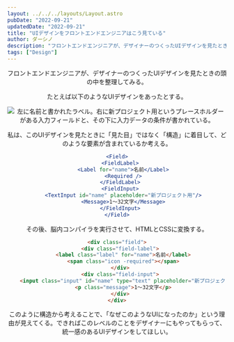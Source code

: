 ```yaml
---
layout: ../../../layouts/Layout.astro
pubDate: "2022-09-21"
updatedDate: "2022-09-21"
title: "UIデザインをフロントエンドエンジニアはこう見ている"
author: ダーシノ
description: "フロントエンドエンジニアが、デザイナーのつくったUIデザインを見たときの頭の中を整理してみる。私は、このUIデザインを見たときに「見た目」ではなく「構造」に着目して、どのような要素が含まれているか考える。できればこのレベルのことをデザイナーにもやってもらって、統一感のあるUIデザインをしてほしい。"
tags: ["Design"]
---
```



<Header {...frontmatter} />

フロントエンドエンジニアが、デザイナーのつくったUIデザインを見たときの頭の中を整理してみる。

たとえば以下のようなUIデザインをあったとする。

![左に名前と書かれたラベル。右に新プロジェクト用というプレースホルダーがある入力フィールドと、その下に入力データの条件が書かれている。](./_ui.png)

私は、このUIデザインを見たときに「見た目」ではなく「構造」に着目して、どのような要素が含まれているか考える。

```jsx
<Field>
  <FieldLabel>
    <Label for="name">名前</Label>
    <Required />
  </FieldLabel>
  <FieldInput>
    <TextInput id="name" placeholder="新プロジェクト用"/>
    <Message>1〜32文字</Message>
  </FieldInput>
</Field>
```

その後、脳内コンパイラを実行させて、HTMLとCSSに変換する。
```html
<div class="field">
  <div class="field-label">
    <label class="label" for="name">名前</label>
    <span class="icon -required"></span>
  </div>
  <div class="field-input">
    <input class="input" id="name" type="text" placeholder="新プロジェクト用"/>
    <p class="message">1〜32文字</p>
  </div>
</div>
```

このように構造から考えることで、「なぜこのようなUIになったのか」という理由が見えてくる。できればこのレベルのことをデザイナーにもやってもらって、統一感のあるUIデザインをしてほしい。
